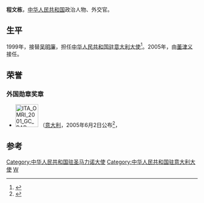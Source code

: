 '''程文栋'''，[[中华人民共和国|中华人民共和国]]政治人物、外交官。

==生平==
1999年，接替[[吴明廉|吴明廉]]，担任[[中国驻意大利大使列表|中华人民共和国驻意大利大使]]<ref>{{cite web|author=中华人民共和国外交部|title=中国驻意大利历任大使|url=http://www.mfa.gov.cn/chn/pds/ziliao/wjrw/2167/2172/t9264.htm|publisher=中华人民共和国外交部|accessdate=2012-03-07}}</ref>。2005年，由[[董津义|董津义]]接任。

==荣誉==
===外国勋章奖章===
* [[File:ITA_OMRI_2001_GC_BAR.svg|60px]] {{link-it|意大利共和国功绩大十字骑士勋章|Ordine al merito della Repubblica Italiana}}（[[意大利|意大利]]，2005年6月2日公布<ref>{{it}}{{cite web |url=https://www.quirinale.it/onorificenze/insigniti/158186 |title=Wendong S.E. Cheng |publisher=Presidenza della Repubblica |date= |accessdate=2022-01-11 |archive-date= |archive-url= |dead-url=no }}</ref>，

== 参考 ==
{{reflist}}

{{start box}}
{{s-dip}}
{{succession box|[[吴明廉|吴明廉]]|[[董津义|董津义]]|[[中国驻意大利大使列表|中华人民共和国驻意大利大使]]<br /><small>兼駐[[中國駐聖馬力諾大使列表|聖馬力諾]]</small>|1999年5月-2005年3月}}
{{end box}}
{{中国政治人物小作品}}

{{DEFAULTSORT:C}}
[[Category:中华人民共和国驻圣马力诺大使|Category:中华人民共和国驻圣马力诺大使]]
[[Category:中华人民共和国驻意大利大使|Category:中华人民共和国驻意大利大使]]
[[Category:程姓|W]]